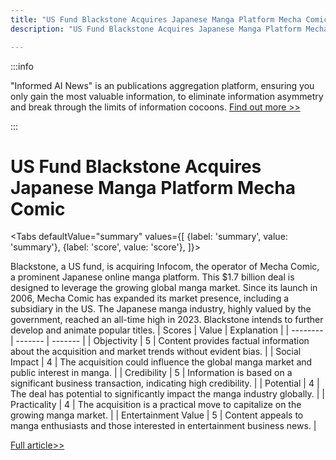 ```yaml
---
title: "US Fund Blackstone Acquires Japanese Manga Platform Mecha Comic"
description: "US Fund Blackstone Acquires Japanese Manga Platform Mecha Comic"

---
```



:::info

"Informed AI News" is an publications aggregation platform, ensuring you only gain the most valuable information, to eliminate information asymmetry and break through the limits of information cocoons.  [Find out more >>](/)

:::

# US Fund Blackstone Acquires Japanese Manga Platform Mecha Comic


<Tabs
	defaultValue="summary"
	values={[
	{label: 'summary', value: 'summary'},
	{label: 'score', value: 'score'},
]}>
<TabItem value="summary">


Blackstone, a US fund, is acquiring Infocom, the operator of Mecha Comic, a prominent Japanese online manga platform. This $1.7 billion deal is designed to leverage the growing global manga market. Since its launch in 2006, Mecha Comic has expanded its market presence, including a subsidiary in the US. The Japanese manga industry, highly valued by the government, reached an all-time high in 2023. Blackstone intends to further develop and animate popular titles.
</TabItem>
<TabItem value="score">
	| Scores     | Value   | Explanation |
	| -------- | ------- | ------- |
	| Objectivity  | 5    | Content provides factual information about the acquisition and market trends without evident bias.    |
	| Social Impact | 4     | The acquisition could influence the global manga market and public interest in manga.    |
	| Credibility    | 5    | Information is based on a significant business transaction, indicating high credibility.    |
	| Potential    | 4    | The deal has potential to significantly impact the manga industry globally.    |
	| Practicality    | 4    | The acquisition is a practical move to capitalize on the growing manga market.    |
	| Entertainment Value    | 5    | Content appeals to manga enthusiasts and those interested in entertainment business news.    |
</TabItem>
</Tabs>

[Full article>>](https://www3.nhk.or.jp/nhkworld/en/news/20240619_17/)
